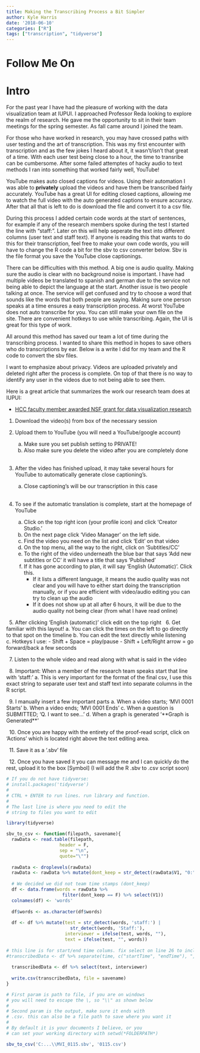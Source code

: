 ```yaml
---
title: Making the Transcribing Process a Bit Simpler
author: Kyle Harris
date: '2018-06-10'
categories: ["R"]
tags: ["transcription", "tidyverse"]
---
```


# Follow Me On

<a href="https://twitter.com/KoderKow"> <i class='fab fa-twitter fa-3x'></i></a> <a href="https://www.instagram.com/koderkow/"> <i class='fab fa-instagram fa-3x'></i></a> <a href="https://github.com/KoderKow/"><i class='fab fa-github fa-3x'></i></a> <a href="https://koderkow.rbind.io"><i class='fas fa-globe fa-3x'></i></a>

# Intro

For the past year I have had the pleasure of working with the data visualization team at IUPUI. I approached Professor Reda looking to explore the realm of research. He gave me the opportunity to sit in their team meetings for the spring semester. As fall came around I joined the team.

For those who have worked in research, you may have crossed paths with user testing and the art of transcription. This was my first encounter with transcription and as the few jokes I heard about it, it wasn't/isn't that great of a time. With each user test being close to a hour, the time to transribe can be cumbersome. After some failed attemptes of hacky audio to text methods I ran into something that worked fairly well, YouTube!

YouTube makes auto closed captions for videos. Using their automation I was able to <b>privately</b> upload the videos and have them be transcribed fairly accurately. YouTube has a great UI for editing closed captions, allowing me to watch the full video with the auto generated captions to ensure accuracy. After that all that is left to do is download the file and convert it to a csv file.

During this process I added certain code words at the start of sentences, for example if any of the research members spoke during the test I started the line with "staff:". Later on this will help seperate the text into different columns (user text and staff text). If anyone is reading this that wants to do this for their transcription, feel free to make your own code words, you will have to change the R code a bit for the sbv to csv converter below. Sbv is the file format you save the YouTube close captionings.

There can be difficulties with this method. A big one is audio quality. Making sure the audio is clear with no background noise is important. I have had multiple videos be translated to spanish and german due to the service not being able to depict the language at the start. Another issue is two people talking at once. The service will get confused and try to choose a word that sounds like the words that both people are saying. Making sure one person speaks at a time ensures a easy transcription process. At worst YouTube does not auto transcribe for you. You can still make your own file on the site. There are convenient hotkeys to use while transcribing. Again, the UI is great for this type of work.

All around this method has saved our team a lot of time during the transcribing process. I wanted to share this method in hopes to save others who do transcriptions by ear. Below is a write I did for my team and the R code to convert the sbv files.

I want to emphasize about privacy. Videos are uploaded privately and deleted right after the process is complete. On top of that there is no way to identify any user in the videos due to not being able to see them.

Here is a great article that summarizes the work our research team does at IUPUI:

- [HCC faculty member awarded NSF grant for data visualization research](https://soic.iupui.edu/news/reda-nsf-crii-grant/)

1. Download the video(s) from box of the necessary session

2. Upload them to YouTube (you will need a YouTube/google account) 
    a. Make sure you set publish setting to PRIVATE! 
    b. Also make sure you delete the video after you are completely done  
\  
3. After the video has finished upload, it may take several hours for YouTube to automatically generate close captioning’s. 
    a. Close captioning’s will be our transcription in this case  
\  
4. To see if the automatic translation is complete, start at the homepage of YouTube 
    a. Click on the top right icon (your profile icon) and click ‘Creator Studio.’ 
    b. On the next page click ‘Video Manager’ on the left side. 
    c. Find the video you need on the list and click ‘Edit’ on that video 
    d. On the top menu, all the way to the right, click on ‘Subtitles/CC’ 
    e. To the right of the video underneath the blue bar that says ‘Add new subtitles or CC’ it will have a title that says ‘Published’ 
    f. If it has gone according to plan, it will say ‘English (Automatic)’. Click this. 
        - If it lists a different language, it means the audio quality was not clear and you will have to either start doing the transcription manually, or if you are efficient with video/audio editing you can try to clean up the audio 
        - If it does not show up at all after 6 hours, it will be due to the audio quality not being clear (from what I have read online) 
        
\  
5. After clicking ‘English (automatic)’ click edit on the top right 
\  
6. Get familiar with this layout! 
    a. You can click the times on the left to go directly to that spot on the timeline 
    b. You can edit the text directly while listening 
    c. Hotkeys I use: 
        - Shift + Space = play/pause 
        - Shift + Left/Right arrow = go forward/back a few seconds
        
\  
7. Listen to the whole video and read along with what is said in the video

\  
8. Important: When a member of the research team speaks start that line with ‘staff:’ 
    a. This is very important for the format of the final csv, I use this exact string to separate user text and staff text into separate columns in the R script.
    
\  
9. I manually insert a few important parts 
    a. When a video starts; ‘MVI 0001 Starts’ 
    b. When a video ends; ‘MVI 0001 Ends’ 
    c. When a question is SUBMITTED; ‘Q. I want to see…’ 
    d. When a graph is generated ‘\*\*Graph is Generated\*\*’
    
\  
10. Once you are happy with the entirety of the proof-read script, click on ‘Actions’ which is located right above the text editing area.

\  
11. Save it as a ‘.sbv’ file

\  
12. Once you have saved it you can message me and I can quickly do the rest, upload it to the box [Symbol] (I will add the R .sbv to .csv script soon) 

```r
# If you do not have tidyverse:
# install.packages('tidyverse')
#
# CTRL + ENTER to run lines. run library and function.
#
# The last line is where you need to edit the
# string to files you want to edit

library(tidyverse)

sbv_to_csv <- function(filepath, savename){
  rawData <- read.table(filepath,
                    header = F,
                    sep = "\n",
                    quote="\"")
  
  rawData <- droplevels(rawData)
  rawData <- rawData %>% mutate(dont_keep = str_detect(rawData$V1, "0:"))
  
  # We decided we did not team time stamps (dont_keep)
  df <- data.frame(words = rawData %>%
                     filter(dont_keep == F) %>% select(V1))
  colnames(df) <- 'words'
  
  df$words <- as.character(df$words)
  
  df <- df %>% mutate(test = str_detect(words, 'staff:') |
                        str_detect(words, 'Staff:'),
                      interviewer = ifelse(test, words, ""),
                      text = ifelse(test, "", words))
  
# this line is for start/end time colums. fix select on line 26 to include this.
#transcribedData <- df %>% separate(time, c("startTime", "endTime"), ",")
  
  transcribedData <- df %>% select(text, interviewer)
  
  write.csv(transcribedData, file = savename)
}

# First param is path to file, if you are on windows
# you will need to escape the \, so "\\" as shown below
#
# Second param is the output, make sure it ends with
# .csv. this can also be a file path to save where you want it
#
# By default it is your documents I believe, or you
# can set your working directory with setwd(*FOLDERPATH*)

sbv_to_csv('C:...\\MVI_0115.sbv', '0115.csv')
```

<!-- ```{r echo=FALSE} -->
<!-- blogdown::shortcode('googleAdsense') -->
<!-- ``` -->
